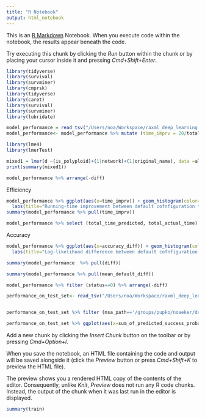 ```yaml
---
title: "R Notebook"
output: html_notebook
---
```


This is an [R Markdown](http://rmarkdown.rstudio.com) Notebook. When you execute code within the notebook, the results appear beneath the code. 

Try executing this chunk by clicking the *Run* button within the chunk or by placing your cursor inside it and pressing *Cmd+Shift+Enter*. 

```r
library(tidyverse)
library(survival)
library(survminer)
library(cmprsk)
library(tidyverse)
library(caret)
library(survival)
library(survminer)
library(lubridate)
```


```r
model_performance = read_tsv("/Users/noa/Workspace/raxml_deep_learning_results/ready_raw_data/Pandit/final_performance_comp.tsv")
model_performance<- model_performance %>% mutate (time_imprv = 20/total_actual_time, accuracy_diff =diff-mean_default_diff )
```


```r
library(lme4)
library(lmerTest)

mixed1 = lmer(d ~(is_polyploid)+(1|network)+(1|original_name), data =all_binary_species_level_no_null)
print(summary(mixed1))

model_performance %>% arrange(-diff)
```






Efficiency

```r
model_performance %>% ggplot(aes(x=time_imprv)) + geom_histogram(color="darkblue", fill="lightblue")+
  labs(title="Running-time improvement between default cofnfiguration to ML-based tree search",x="Running-time improvement", y = "Count")+theme(axis.text=element_text(size=14),axis.title=element_text(size=14,face="bold"))
summary(model_performance %>% pull(time_imprv))
```




```r
model_performance %>% select (total_time_predicted, total_actual_time) %>% ggplot(aes(x=total_time_predicted, y = total_actual_time))+geom_point()
```


Accuracy

```r
model_performance %>% ggplot(aes(x=accuracy_diff)) + geom_histogram(color="darkblue", fill="pink")+
  labs(title="Log-likelihood difference between default cofnfiguration to ML-based tree search",x="Log-likelihood diff", y = "Count")+theme(axis.text=element_text(size=14),axis.title=element_text(size=14,face="bold"))

summary(model_performance  %>% pull(diff))

summary(model_performance %>% pull(mean_default_diff))


```
```r
model_performance %>% filter (status==0) %>% arrange(-diff)
```



```r
performance_on_test_set<- read_tsv("/Users/noa/Workspace/raxml_deep_learning_results/ready_raw_data/Pandit/test_methodology_performance.tsv") 


performance_on_test_set %>% filter (msa_path=='/groups/pupko/noaeker/data/New_MSAs/Pandit_msas/PF01709.fasta') %>% select (sum_of_predicted_success_probability, n_parsimony_trees_used, n_random_trees_used, diff, n_parsimony_clusters) %>% arrange(diff )
```


```r
performance_on_test_set %>% ggplot(aes(x=sum_of_predicted_success_probability, y=diff))+geom_point()
```





Add a new chunk by clicking the *Insert Chunk* button on the toolbar or by pressing *Cmd+Option+I*.

When you save the notebook, an HTML file containing the code and output will be saved alongside it (click the *Preview* button or press *Cmd+Shift+K* to preview the HTML file). 

The preview shows you a rendered HTML copy of the contents of the editor. Consequently, unlike *Knit*, *Preview* does not run any R code chunks. Instead, the output of the chunk when it was last run in the editor is displayed.
```r
summary(train)
```

